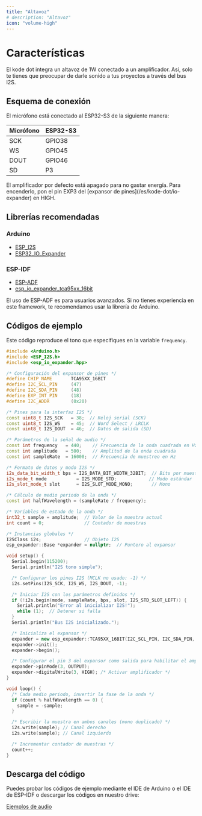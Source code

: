 ```yaml
---
title: "Altavoz"
# description: "Altavoz"
icon: "volume-high"
---
```


# Características

El kode dot integra un altavoz de 1W conectado a un amplificador. Así, solo te tienes que preocupar de darle sonido a tus proyectos a través del bus I2S.

## Esquema de conexión

El micrófono está conectado al ESP32-S3 de la siguiente manera:

| Micrófono | ESP32-S3 |
| --------- | -------- |
| SCK       | GPIO38   |
| WS        | GPIO45   |
| DOUT      | GPIO46   |
| SD        | P3       |

<Note>
  El amplificador por defecto está apagado para no gastar energía. Para encenderlo, pon el pin EXP3 del [expansor de pines](/es/kode-dot/io-expander) en HIGH.
</Note>

## Librerías recomendadas

### Arduino

- [ESP_I2S](https://github.com/espressif/arduino-esp32/blob/master/libraries/ESP_I2S)
- [ESP32_IO_Expander](https://github.com/esp-arduino-libs/ESP32_IO_Expander)

### ESP-IDF

- [ESP-ADF](https://github.com/espressif/esp-adf)
- [esp_io_expander_tca95xx_16bit](https://components.espressif.com/components/espressif/esp_io_expander_tca95xx_16bit)

<Warning>
  El uso de ESP-ADF es para usuarios avanzados. Si no tienes experiencia en este
  framework, te recomendamos usar la librería de Arduino.
</Warning>

## Códigos de ejemplo
Este código reproduce el tono que especifiques en la variable `frequency`.
```cpp speaker_tone.ino lines icon="microchip"
#include <Arduino.h>
#include <ESP_I2S.h>
#include <esp_io_expander.hpp>

/* Configuración del expansor de pines */
#define CHIP_NAME       TCA95XX_16BIT
#define I2C_SCL_PIN     (47)
#define I2C_SDA_PIN     (48)
#define EXP_INT_PIN     (18)
#define I2C_ADDR        (0x20)

/* Pines para la interfaz I2S */
const uint8_t I2S_SCK   = 38;  // Reloj serial (SCK)
const uint8_t I2S_WS    = 45;  // Word Select / LRCLK
const uint8_t I2S_DOUT  = 46;  // Datos de salida (SD)

/* Parámetros de la señal de audio */
const int frequency   = 440;    // Frecuencia de la onda cuadrada en Hz
const int amplitude   = 500;    // Amplitud de la onda cuadrada
const int sampleRate  = 16000;  // Frecuencia de muestreo en Hz

/* Formato de datos y modo I2S */
i2s_data_bit_width_t bps = I2S_DATA_BIT_WIDTH_32BIT;  // Bits por muestra
i2s_mode_t mode           = I2S_MODE_STD;            // Modo estándar
i2s_slot_mode_t slot      = I2S_SLOT_MODE_MONO;       // Mono

/* Cálculo de medio periodo de la onda */
const int halfWavelength = (sampleRate / frequency);

/* Variables de estado de la onda */
int32_t sample = amplitude;  // Valor de la muestra actual
int count = 0;               // Contador de muestras

/* Instancias globales */
I2SClass i2s;                // Objeto I2S
esp_expander::Base *expander = nullptr;  // Puntero al expansor

void setup() {
  Serial.begin(115200);
  Serial.println("I2S tono simple");

  /* Configurar los pines I2S (MCLK no usado: -1) */
  i2s.setPins(I2S_SCK, I2S_WS, I2S_DOUT, -1);

  /* Iniciar I2S con los parámetros definidos */
  if (!i2s.begin(mode, sampleRate, bps, slot, I2S_STD_SLOT_LEFT)) {
    Serial.println("Error al inicializar I2S!");
    while (1);  // Detener si falla
  }
  Serial.println("Bus I2S inicializado.");

  /* Inicializa el expansor */
  expander = new esp_expander::TCA95XX_16BIT(I2C_SCL_PIN, I2C_SDA_PIN, I2C_ADDR);
  expander->init();
  expander->begin();

  /* Configurar el pin 3 del expansor como salida para habilitar el amplificador */
  expander->pinMode(3, OUTPUT);
  expander->digitalWrite(3, HIGH); /* Activar amplificador */
}

void loop() {
  /* Cada medio periodo, invertir la fase de la onda */
  if (count % halfWavelength == 0) {
    sample = -sample;
  }

  /* Escribir la muestra en ambos canales (mono duplicado) */
  i2s.write(sample); // Canal derecho
  i2s.write(sample); // Canal izquierdo

  /* Incrementar contador de muestras */
  count++;
}
```

## Descarga del código
Puedes probar los códigos de ejemplo mediante el IDE de Arduino o el IDE de ESP-IDF o descargar los códigos en nuestro drive:

[Ejemplos de audio](https://drive.google.com/drive/folders/1rJPxfOXun4p1ijXyRdREydyOMEUJju0u)